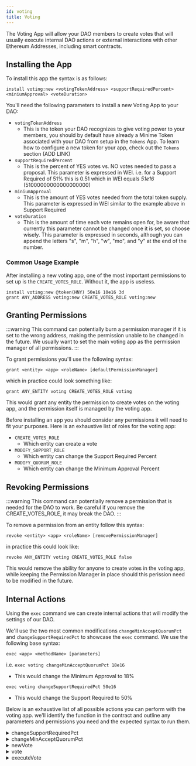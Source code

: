 ```yaml
---
id: voting
title: Voting 
---
```


The Voting App will allow your DAO members to create votes that will usually execute internal DAO actions or external interactions with other Ethereum Addresses, including smart contracts. 


## Installing the App


To install this app the syntax is as follows:

```
install voting:new <votingTokenAddress> <supportRequiredPercent> <miniumApproval> <voteDuration> 
```

You'll need the following parameters to install a new Voting App to your DAO:

- `votingTokenAddress`
    - This is the token your DAO recognizes to give voting power to your members, you should by default have already a Minime Token associated with your DAO from setup in the `Tokens` App. To learn how to configure a new token for your app, check out the `Tokens` section (ADD LINK)
- `supportRequiredPercent`
    - This is the percent of YES votes vs. NO votes needed to pass a proposal. This parameter is expressed in WEI. i.e. for a Support Required of 51% this is 0.51 which in WEI equals *51e16* (51000000000000000000)
- `miniumApproval`
    - This is the amount of YES votes needed from the total token supply. This parameter is expressed in WEI similar to the example above in Support Required
- `voteDuration` 
    - This is the amount of time each vote remains open for, be aware that currently this parameter cannot be changed once it is set, so choose wisely. This parameter is expressed in seconds, although you can append the letters "s", "m", "h", "w", "mo", and "y" at the end of the number.

### Common Usage Example

After installing a new voting app, one of the most important permissions to set up is the `CREATE_VOTES_ROLE`. Without it, the app is useless.

```
install voting:new @token(HNY) 50e16 10e16 3d
grant ANY_ADDRESS voting:new CREATE_VOTES_ROLE voting:new
```


<InstallVersioning />

## Granting Permissions

:::warning
This command can potentially burn a permission manager if it is set to the wrong address, making the permission unable to be changed in the future. We usually want to set the main voting app as the permission manager of all permissions.
:::

To grant permissions you'll use the following syntax:

```
grant <entity> <app> <roleName> [defaultPermissionManager]
```

which in practice could look something like:

```
grant ANY_ENTITY voting CREATE_VOTES_ROLE voting
```

This would grant any entity the permission to create votes on the voting app, and the permission itself is managed by the voting app.

Before installing an app you should consider any permissions it will need to fit your purposes. Here is an exhaustive list of roles for the voting app:

- `CREATE_VOTES_ROLE`
    - Which entity can create a vote
- `MODIFY_SUPPORT_ROLE`
    - Which entity can change the Support Required Percent
- `MODIFY_QUORUM_ROLE`
    - Which entity can change the Minimum Approval Percent



<TypesOfEntities />


<OracleGrant />


## Revoking Permissions

:::warning
 This command can potentially remove a permission that is needed for the DAO to work. Be careful if you remove the CREATE_VOTES_ROLE, it may break the DAO.
:::

To remove a permission from an entity follow this syntax:

```
revoke <entity> <app> <roleName> [removePermissionManager]
```

in practice this could look like:

```
revoke ANY_ENTITY voting CREATE_VOTES_ROLE false
```

This would remove the ability for anyone to create votes in the voting app, while keeping the Permission Manager in place should this perission need to be modified in the future.


## Internal Actions

Using the `exec` command we can create internal actions that will modify the settings of our DAO.

We'll use the two most common modifications `changeMinAcceptQuorumPct` and `changeSupportRequiredPct` to showcase the `exec` command. We use the following base syntax:

`exec <app> <methodName> [parameters]`

i.e.
`exec voting changeMinAcceptQuorumPct 18e16`
- This would change the Minimum Approval to 18%

`exec voting changeSupportRequiredPct 50e16`
- This would change the Support Required to 50%

Below is an exhaustive list of all possible actions you can perform with the voting app. we'll identify the function in the contract and outline any parameters and permissions you need and the expected syntax to run them.

<details><summary>changeSupportRequiredPct</summary>

This function will change the Support Required Percentage needed to pass votes on the voting app.

#### Parameters

- `supportRequiredPct` - This is decimal value of the percentage you wish to change your Support Required to. It is expressed in WEI with a decimal precision of 18. (uint256)

#### Permissions

The entity creating the action will need the `MODIFY_SUPPORT_ROLE` role.

#### Syntax

`exec voting changeSupportRequiredPct <supportRequiredPct>`
i.e `exec voting changeSupportRequiredPct 51e16` would change the Support Required to 51%

</details>

<details><summary>changeMinAcceptQuorumPct</summary>

This function will change the Minimum Approval percentage needed to pass votes on the voting app.

#### Parameters

- `minAcceptQuorumPct` - This is decimal value of the percentage you wish to change your Minimum Approval to. It is expressed in WEI with a decimal precision of 18. (uint256)

#### Permissions

The entity creating the action will need the `MODIFY_QUORUM_ROLE` role.

#### Syntax

`exec voting changeMinAcceptQuorumPct <minAcceptQuorumPct>`
i.e `exec voting changeMinAcceptQuorumPct 10e16` would change the Minium Quorum to 10%

</details>

<details><summary>newVote</summary>

This function will create new vote on the voting app.

#### Parameters

- `executionScript` - This is the EVM script that will be executed on approval and execution of the vote. (bytes)
- `metadata` - The metadata of the vote. (string)
- `castVote` - Whether or not to cast your vote along with the vote creation. (boolean)
- `executesIfDecided`- Whether to immediately execute newly created vote if it passes with the cast vote. (boolean)

#### Permissions

The entity creating the action will need the `CREATE_VOTES_ROLE` role.

#### Syntax

`exec voting newVote <exectuionScript> <metadata> <castVote> <executesIfDecided>`

</details>

<details><summary>vote</summary>

This function will cast your vote if eligible on the specified vote on the voting app.

#### Parameters 

- `voteId` - The vote ID number on the voting app that you wish to vote on. (uint256)
- `supports` - Where the entity supports the vote or not. (boolean)
- `executesIfDecided` - If the vote should be executed if the votes passes resulting from cast vote. (boolean)

#### Permissions

No additional permissions are needed to perform this function.

#### Syntax 

`exec voting vote <voteId> <supports> <executesIfDecided>`

</details>

<details><summary>executeVote</summary>

This function will execute, if possible, an existing vote that has already passed.

#### Parameters

- `voteId` - The vote ID number on the voting app that you wish to vote on. (uint256)

#### Permissions

No additional permissions are needed to perform this function.

#### Syntax

`exec voting executeVote <voteId>`

</details>